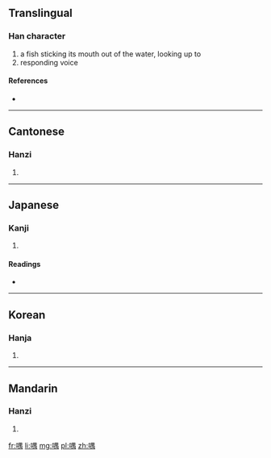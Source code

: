 ==Translingual==

===Han character===
{{Han char|rn=30|rad=口|as=09|sn=12|four=6602<sub>7</sub>|canj=口田中月 (RWLB)|ids=⿰[[口]][[禺]]}}

# a fish sticking its mouth out of the water, looking up to
# responding voice

====References====
* {{Han ref|kx=0197.120|dkj=03898|dj=0418.320|hdz=10653.120|uh=5581|ud=21889|bh=D871|bd=55409}}

----

==Cantonese==

===Hanzi===
{{yue-hanzi|jyut=|y=yung4}}

# {{defn|lang=yue|sort=口09}}

----

==Japanese==

===Kanji===
{{ja-kanji|grade=|rs=口09}}

# {{defn|lang=ja|sort=口09}}

====Readings====
* {{ja-readings|on=[[ぎょう]] (gyō), [[ぐ]] (gu), [[ごう]] (gō)|kun=[[あぎとう]] (agitou)}}

----

==Korean==

===Hanja===
{{ko-hanja|hangeul=[[옹]], [[우]]|rv=ong, u|mr=ong, u}}

# {{defn|lang=ko|sort=口09}}

----

==Mandarin==

===Hanzi===
{{cmn-hanzi|pin=[[yóng]] ([[yong2]]), [[yú]] ([[yu2]])|wg=yung<sup>2</sup>, yü<sup>2</sup>}}

# {{defn|lang=cmn|sort=口09}}

[[fr:喁]]
[[li:喁]]
[[mg:喁]]
[[pl:喁]]
[[zh:喁]]